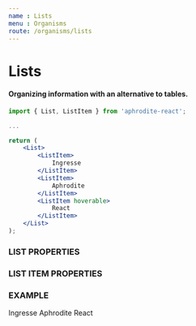```yaml
---
name : Lists
menu : Organisms
route: /organisms/lists
---
```



# Lists
#### Organizing information with an alternative to tables.

```jsx
import { List, ListItem } from 'aphrodite-react';

...

return (
    <List>
        <ListItem>
            Ingresse
        </ListItem>
        <ListItem>
            Aphrodite
        </ListItem>
        <ListItem hoverable>
            React
        </ListItem>
    </List>
);
```

### LIST PROPERTIES
<Props of={List} />

### LIST ITEM PROPERTIES
<Props of={ListItem} />

### EXAMPLE
<Playground>
    <List>
        <ListItem>
            Ingresse
        </ListItem>
        <ListItem>
            Aphrodite
        </ListItem>
        <ListItem hoverable>
            React
        </ListItem>
    </List>
</Playground>
